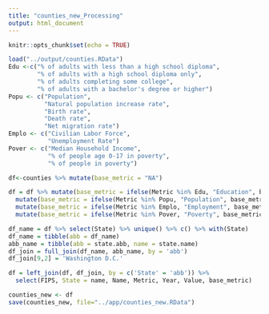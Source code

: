 ```yaml
---
title: "counties_new_Processing"
output: html_document
---
```


```r
knitr::opts_chunk$set(echo = TRUE)
```

```r
load("../output/counties.RData")
Edu <-c("% of adults with less than a high school diploma", 
        "% of adults with a high school diploma only", 
        "% of adults completing some college",
        "% of adults with a bachelor's degree or higher")
Popu <- c("Population",
          "Natural population increase rate", 
          "Birth rate", 
          "Death rate",
          "Net migration rate")
Emplo <- c("Civilian Labor Force", 
           "Unemployment Rate")
Pover <- c("Median Household Income", 
           "% of people age 0-17 in poverty",
           "% of people in poverty")

df<-counties %>% mutate(base_metric = "NA")

df = df %>% mutate(base_metric = ifelse(Metric %in% Edu, "Education", base_metric)) %>%
  mutate(base_metric = ifelse(Metric %in% Popu, "Population", base_metric)) %>%
  mutate(base_metric = ifelse(Metric %in% Emplo, "Employment", base_metric)) %>%
  mutate(base_metric = ifelse(Metric %in% Pover, "Poverty", base_metric)) 

df_name = df %>% select(State) %>% unique() %>% c() %>% with(State)
df_name = tibble(abb = df_name)
abb_name = tibble(abb = state.abb, name = state.name)
df_join = full_join(df_name, abb_name, by = 'abb')
df_join[9,2] = 'Washington D.C.'

df = left_join(df, df_join, by = c('State' = 'abb')) %>% 
  select(FIPS, State = name, Name, Metric, Year, Value, base_metric)

counties_new <- df
save(counties_new, file="../app/counties_new.RData")
```

